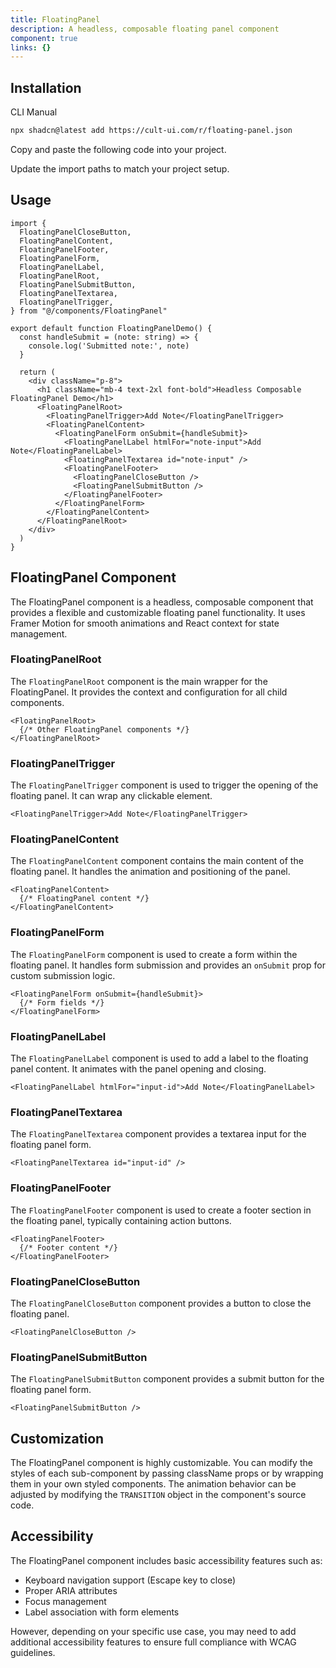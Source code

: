 ```yaml
---
title: FloatingPanel
description: A headless, composable floating panel component
component: true
links: {}
---
```


<ComponentPreview
  name="floating-panel-demo"
  className="[&_.preview>[data-orientation=vertical]]:sm:max-w-[70%]"
  description="All variations"
/>

## Installation

<CodeTabs>

<TabsList>
  <TabsTrigger value="cli">CLI</TabsTrigger>
  <TabsTrigger value="manual">Manual</TabsTrigger>
</TabsList>

<TabsContent value="cli">

```bash
npx shadcn@latest add https://cult-ui.com/r/floating-panel.json
```

</TabsContent>

<TabsContent value="manual">

<Steps>

<Step>Copy and paste the following code into your project.</Step>

<ComponentSource name="floating-panel" />

<Step>Update the import paths to match your project setup.</Step>

</Steps>

</TabsContent>

</CodeTabs>

## Usage

```tsx
import {
  FloatingPanelCloseButton,
  FloatingPanelContent,
  FloatingPanelFooter,
  FloatingPanelForm,
  FloatingPanelLabel,
  FloatingPanelRoot,
  FloatingPanelSubmitButton,
  FloatingPanelTextarea,
  FloatingPanelTrigger,
} from "@/components/FloatingPanel"
```

```typescriptreact
export default function FloatingPanelDemo() {
  const handleSubmit = (note: string) => {
    console.log('Submitted note:', note)
  }

  return (
    <div className="p-8">
      <h1 className="mb-4 text-2xl font-bold">Headless Composable FloatingPanel Demo</h1>
      <FloatingPanelRoot>
        <FloatingPanelTrigger>Add Note</FloatingPanelTrigger>
        <FloatingPanelContent>
          <FloatingPanelForm onSubmit={handleSubmit}>
            <FloatingPanelLabel htmlFor="note-input">Add Note</FloatingPanelLabel>
            <FloatingPanelTextarea id="note-input" />
            <FloatingPanelFooter>
              <FloatingPanelCloseButton />
              <FloatingPanelSubmitButton />
            </FloatingPanelFooter>
          </FloatingPanelForm>
        </FloatingPanelContent>
      </FloatingPanelRoot>
    </div>
  )
}
```

## FloatingPanel Component

The FloatingPanel component is a headless, composable component that provides a flexible and customizable floating panel functionality. It uses Framer Motion for smooth animations and React context for state management.

### FloatingPanelRoot

The `FloatingPanelRoot` component is the main wrapper for the FloatingPanel. It provides the context and configuration for all child components.

```typescriptreact
<FloatingPanelRoot>
  {/* Other FloatingPanel components */}
</FloatingPanelRoot>
```

### FloatingPanelTrigger

The `FloatingPanelTrigger` component is used to trigger the opening of the floating panel. It can wrap any clickable element.

```typescriptreact
<FloatingPanelTrigger>Add Note</FloatingPanelTrigger>
```

### FloatingPanelContent

The `FloatingPanelContent` component contains the main content of the floating panel. It handles the animation and positioning of the panel.

```typescriptreact
<FloatingPanelContent>
  {/* FloatingPanel content */}
</FloatingPanelContent>
```

### FloatingPanelForm

The `FloatingPanelForm` component is used to create a form within the floating panel. It handles form submission and provides an `onSubmit` prop for custom submission logic.

```typescriptreact
<FloatingPanelForm onSubmit={handleSubmit}>
  {/* Form fields */}
</FloatingPanelForm>
```

### FloatingPanelLabel

The `FloatingPanelLabel` component is used to add a label to the floating panel content. It animates with the panel opening and closing.

```typescriptreact
<FloatingPanelLabel htmlFor="input-id">Add Note</FloatingPanelLabel>
```

### FloatingPanelTextarea

The `FloatingPanelTextarea` component provides a textarea input for the floating panel form.

```typescriptreact
<FloatingPanelTextarea id="input-id" />
```

### FloatingPanelFooter

The `FloatingPanelFooter` component is used to create a footer section in the floating panel, typically containing action buttons.

```typescriptreact
<FloatingPanelFooter>
  {/* Footer content */}
</FloatingPanelFooter>
```

### FloatingPanelCloseButton

The `FloatingPanelCloseButton` component provides a button to close the floating panel.

```typescriptreact
<FloatingPanelCloseButton />
```

### FloatingPanelSubmitButton

The `FloatingPanelSubmitButton` component provides a submit button for the floating panel form.

```typescriptreact
<FloatingPanelSubmitButton />
```

## Customization

The FloatingPanel component is highly customizable. You can modify the styles of each sub-component by passing className props or by wrapping them in your own styled components. The animation behavior can be adjusted by modifying the `TRANSITION` object in the component's source code.

## Accessibility

The FloatingPanel component includes basic accessibility features such as:

- Keyboard navigation support (Escape key to close)
- Proper ARIA attributes
- Focus management
- Label association with form elements

However, depending on your specific use case, you may need to add additional accessibility features to ensure full compliance with WCAG guidelines.
